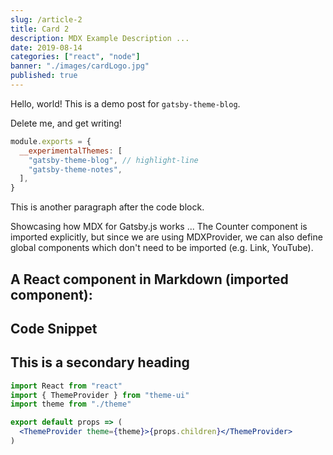 ```yaml
---
slug: /article-2
title: Card 2
description: MDX Example Description ...
date: 2019-08-14
categories: ["react", "node"]
banner: "./images/cardLogo.jpg"
published: true
---
```


Hello, world! This is a demo post for `gatsby-theme-blog`.

Delete me, and get writing!

```js:title=gatsby-config.js
module.exports = {
  __experimentalThemes: [
    "gatsby-theme-blog", // highlight-line
    "gatsby-theme-notes",
  ],
}
```

This is another paragraph after the code block.

Showcasing how MDX for Gatsby.js works ... The Counter component is imported explicitly, but since we are using MDXProvider, we can also define global components which don't need to be imported (e.g. Link, YouTube).

## A React component in Markdown (imported component):

## Code Snippet

## This is a secondary heading

```jsx
import React from "react"
import { ThemeProvider } from "theme-ui"
import theme from "./theme"

export default props => (
  <ThemeProvider theme={theme}>{props.children}</ThemeProvider>
)
```
